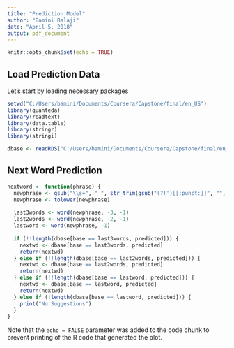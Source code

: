 ```yaml
---
title: "Prediction Model"
author: "Bamini Balaji"
date: "April 5, 2018"
output: pdf_document
---
```


```r
knitr::opts_chunk$set(echo = TRUE)
```

## Load Prediction Data


Let's start by loading necessary packages

```r
setwd("C:/Users/bamini/Documents/Coursera/Capstone/final/en_US")
library(quanteda)
library(readtext)
library(data.table)
library(stringr)
library(stringi)
```



```r
dbase <- readRDS("C:/Users/bamini/Documents/Coursera/Capstone/final/en_US/Rev/dbase.rds")
```

## Next Word Prediction

```r
nextword <- function(phrase) {
  newphrase <- gsub("\\s+", " ", str_trim(gsub("(?!')[[:punct:]]", "", phrase, perl = TRUE)))
  newphrase <- tolower(newphrase)
  
  last3words <- word(newphrase, -3, -1)
  last2words <- word(newphrase, -2, -1)
  lastword <- word(newphrase, -1)
  
  if (!!length(dbase[base == last3words, predicted])) {
    nextwd <- dbase[base == last3words, predicted]
    return(nextwd)
  } else if (!!length(dbase[base == last2words, predicted])) {
    nextwd <- dbase[base == last2words, predicted]
    return(nextwd)
  } else if (!!length(dbase[base == lastword, predicted])) {
    nextwd <- dbase[base == lastword, predicted]
    return(nextwd)
  } else if (!length(dbase[base == lastword, predicted])) {
    print("No Suggestions")
  }
}

```

Note that the `echo = FALSE` parameter was added to the code chunk to prevent printing of the R code that generated the plot.
